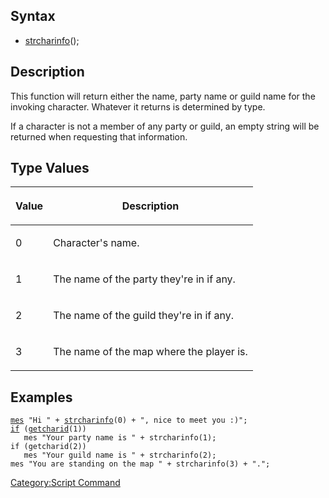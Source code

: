 == Syntax ==
* [[strcharinfo]](<type>);

== Description ==
This function will return either the name, party name or guild name for the invoking character. Whatever it returns is determined by type. 

If a character is not a member of any party or guild, an empty string will be returned when requesting that information.

== Type Values ==
{| class="wikitable" border="1"
! Value !! Description
|-
| 0 || Character's name.
|-
| 1 || The name of the party they're in if any.
|-
| 2 || The name of the guild they're in if any.
|-
| 3 || The name of the map where the player is.
|}

== Examples ==

 [[mes]] "Hi " + [[strcharinfo]](0) + ", nice to meet you :)";
 [[if]] ([[getcharid]](1))
 	mes "Your party name is " + strcharinfo(1);
 if (getcharid(2))
 	mes "Your guild name is " + strcharinfo(2);
 mes "You are standing on the map " + strcharinfo(3) + ".";

[[Category:Script Command]]
